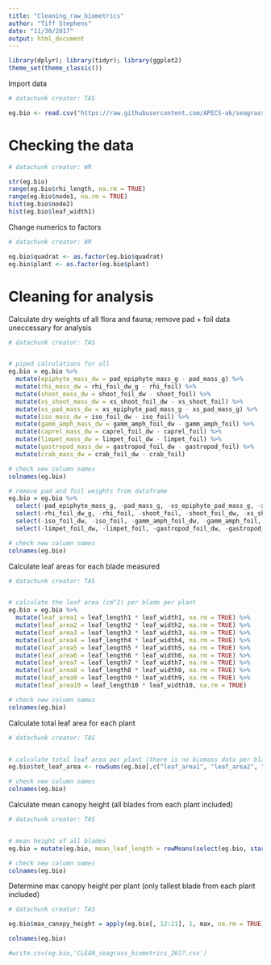 ```yaml
---
title: "Cleaning_raw_biometrics"
author: "Tiff Stephens"
date: "11/30/2017"
output: html_document
---
```



```r
library(dplyr); library(tidyr); library(ggplot2)
theme_set(theme_classic())
```

Import data
```r
# datachunk creator: TAS

eg.bio <- read.csv("https://raw.githubusercontent.com/APECS-ak/seagrass_2017/master/RAW_seagrass_biometrics_2017.csv", stringsAsFactors = FALSE, header = TRUE)
```

# Checking the data
```r
# datachunk creator: WR

str(eg.bio)
range(eg.bio$rhi_length, na.rm = TRUE)
range(eg.bio$node1, na.rm = TRUE)
hist(eg.bio$node2)
hist(eg.bio$leaf_width1)
```

Change numerics to factors
```r
# datachunk creator: WR

eg.bio$quadrat <- as.factor(eg.bio$quadrat)
eg.bio$plant <- as.factor(eg.bio$plant)
```



# Cleaning for analysis

Calculate dry weights of all flora and fauna; remove pad + foil data uneccessary for analysis
```r
# datachunk creator: TAS


# piped calculations for all
eg.bio = eg.bio %>% 
  mutate(epiphyte_mass_dw = pad_epiphyte_mass_g - pad_mass_g) %>%
  mutate(rhi_mass_dw = rhi_foil_dw_g - rhi_foil) %>%
  mutate(shoot_mass_dw = shoot_foil_dw - shoot_foil) %>%
  mutate(xs_shoot_mass_dw = xs_shoot_foil_dw - xs_shoot_foil) %>%
  mutate(xs_pad_mass_dw = xs_epiphyte_pad_mass_g - xs_pad_mass_g) %>%
  mutate(iso_mass_dw = iso_foil_dw - iso_foil) %>%
  mutate(gamm_amph_mass_dw = gamm_amph_foil_dw - gamm_amph_foil) %>%
  mutate(caprel_mass_dw = caprel_foil_dw - caprel_foil) %>%
  mutate(limpet_mass_dw = limpet_foil_dw - limpet_foil) %>%
  mutate(gastropod_mass_dw = gastropod_foil_dw - gastropod_foil) %>%
  mutate(crab_mass_dw = crab_foil_dw - crab_foil) 

# check new column names
colnames(eg.bio)

# remove pad and foil weights from dataframe 
eg.bio = eg.bio %>% 
  select(-pad_epiphyte_mass_g, -pad_mass_g, -xs_epiphyte_pad_mass_g, -xs_pad_mass_g) %>% #pads
  select(-rhi_foil_dw_g, -rhi_foil, -shoot_foil, -shoot_foil_dw, -xs_shoot_foil_dw, -xs_shoot_foil) %>% #seagrass
  select(-iso_foil_dw, -iso_foil, -gamm_amph_foil_dw, -gamm_amph_foil, -caprel_foil_dw, -caprel_foil, -crab_foil_dw, -crab_foil) %>% #crustaceans
  select(-limpet_foil_dw, -limpet_foil, -gastropod_foil_dw, -gastropod_foil) #molluscs

# check new column names
colnames(eg.bio)
```


Calculate leaf areas for each blade measured
```r
# datachunk creator: TAS


# calculate the leaf area (cm^2) per blade per plant
eg.bio = eg.bio %>% 
  mutate(leaf_area1 = leaf_length1 * leaf_width1, na.rm = TRUE) %>%
  mutate(leaf_area2 = leaf_length2 * leaf_width2, na.rm = TRUE) %>%
  mutate(leaf_area3 = leaf_length3 * leaf_width3, na.rm = TRUE) %>%
  mutate(leaf_area4 = leaf_length4 * leaf_width4, na.rm = TRUE) %>%
  mutate(leaf_area5 = leaf_length5 * leaf_width5, na.rm = TRUE) %>%
  mutate(leaf_area6 = leaf_length6 * leaf_width6, na.rm = TRUE) %>%
  mutate(leaf_area7 = leaf_length7 * leaf_width7, na.rm = TRUE) %>%
  mutate(leaf_area8 = leaf_length8 * leaf_width8, na.rm = TRUE) %>%
  mutate(leaf_area9 = leaf_length9 * leaf_width9, na.rm = TRUE) %>%
  mutate(leaf_area10 = leaf_length10 * leaf_width10, na.rm = TRUE)

# check new column names
colnames(eg.bio)
```

Calculate total leaf area for each plant
```r
# datachunk creator: TAS


# calculate total leaf area per plant (there is no biomass data per blade so need to combine all blades)
eg.bio$tot_leaf_area <- rowSums(eg.bio[,c("leaf_area1", "leaf_area2", "leaf_area3", "leaf_area4", "leaf_area5", "leaf_area6", "leaf_area7", "leaf_area8", "leaf_area9", "leaf_area10")], na.rm = TRUE)

# check new column names
colnames(eg.bio)
```

Calculate mean canopy height (all blades from each plant included)
```r
# datachunk creator: TAS


# mean height of all blades
eg.bio = mutate(eg.bio, mean_leaf_length = rowMeans(select(eg.bio, starts_with("leaf_length")), na.rm = TRUE))

# check new column names
colnames(eg.bio)
```

Determine max canopy height per plant (only tallest blade from each plant included)
```r
# datachunk creator: TAS

eg.bio$max_canopy_height = apply(eg.bio[, 12:21], 1, max, na.rm = TRUE)

colnames(eg.bio)
```

```r
#write.csv(eg.bio,'CLEAN_seagrass_biometrics_2017.csv')
```




































